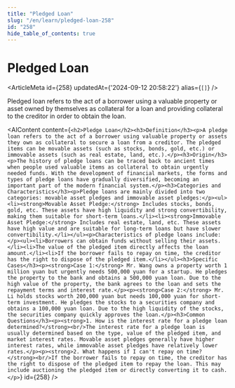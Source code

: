 ```yaml
---
title: "Pledged Loan"
slug: "/en/learn/pledged-loan-258"
id: "258"
hide_table_of_contents: true
---
```



# Pledged Loan

<ArticleMeta id={258} updatedAt={'2024-09-12 20:58:22'} alias={`[]`} />
<div className='border-solid border-b border-t-0 my-4 border-[var(--ifm-color-gray-300)]' />

Pledged loan refers to the act of a borrower using a valuable property or asset owned by themselves as collateral for a loan and providing collateral to the creditor in order to obtain the loan.

<AIContent content={`<h2>Pledge Loan</h2><h3>Definition</h3><p>A pledge loan refers to the act of a borrower using valuable property or assets they own as collateral to secure a loan from a creditor. The pledged items can be movable assets (such as stocks, bonds, gold, etc.) or immovable assets (such as real estate, land, etc.).</p><h3>Origin</h3><p>The history of pledge loans can be traced back to ancient times when people used valuable items as collateral to obtain urgently needed funds. With the development of financial markets, the forms and types of pledge loans have gradually diversified, becoming an important part of the modern financial system.</p><h3>Categories and Characteristics</h3><p>Pledge loans are mainly divided into two categories: movable asset pledges and immovable asset pledges:</p><ul><li><strong>Movable Asset Pledge:</strong> Includes stocks, bonds, gold, etc. These assets have high liquidity and strong convertibility, making them suitable for short-term loans.</li><li><strong>Immovable Asset Pledge:</strong> Includes real estate, land, etc. These assets have high value and are suitable for long-term loans but have slower convertibility.</li></ul><p>Characteristics of pledge loans include:</p><ul><li>Borrowers can obtain funds without selling their assets.</li><li>The value of the pledged item directly affects the loan amount.</li><li>If the borrower fails to repay on time, the creditor has the right to dispose of the pledged item.</li></ul><h3>Specific Cases</h3><p><strong>Case 1:</strong> Mr. Wang owns a property worth 1 million yuan but urgently needs 500,000 yuan for a startup. He pledges the property to the bank and obtains a 500,000 yuan loan. Due to the high value of the property, the bank agrees to the loan and sets the repayment terms and interest rate.</p><p><strong>Case 2:</strong> Mr. Li holds stocks worth 200,000 yuan but needs 100,000 yuan for short-term investment. He pledges the stocks to a securities company and obtains a 100,000 yuan loan. Due to the high liquidity of the stocks, the securities company quickly approves the loan.</p><h3>Common Questions</h3><p><strong>1. How is the interest rate for a pledge loan determined?</strong><br/>The interest rate for a pledge loan is usually determined based on the type, value of the pledged item, and market interest rates. Movable asset pledges generally have higher interest rates, while immovable asset pledges have relatively lower rates.</p><p><strong>2. What happens if I can't repay on time?</strong><br/>If the borrower fails to repay on time, the creditor has the right to dispose of the pledged item to repay the loan. This may include auctioning the pledged item or directly converting it to cash.</p>`} id={258} />

